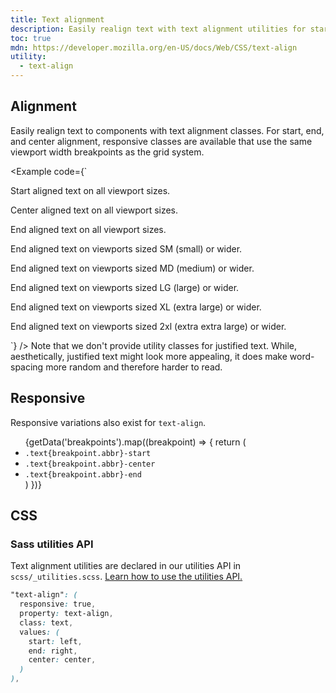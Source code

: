 ```yaml
---
title: Text alignment
description: Easily realign text with text alignment utilities for start, end, and center alignment.
toc: true
mdn: https://developer.mozilla.org/en-US/docs/Web/CSS/text-align
utility:
  - text-align
---
```



## Alignment

Easily realign text to components with text alignment classes. For start, end, and center alignment, responsive classes are available that use the same viewport width breakpoints as the grid system.

<Example code={`<p class="text-start">Start aligned text on all viewport sizes.</p>
<p class="text-center">Center aligned text on all viewport sizes.</p>
<p class="text-end">End aligned text on all viewport sizes.</p>

<p class="text-sm-end">End aligned text on viewports sized SM (small) or wider.</p>
<p class="text-md-end">End aligned text on viewports sized MD (medium) or wider.</p>
<p class="text-lg-end">End aligned text on viewports sized LG (large) or wider.</p>
<p class="text-xl-end">End aligned text on viewports sized XL (extra large) or wider.</p>
<p class="text-2xl-end">End aligned text on viewports sized 2xl (extra extra large) or wider.</p>`} />

<Callout>
Note that we don't provide utility classes for justified text. While, aesthetically, justified text might look more appealing, it does make word-spacing more random and therefore harder to read.
</Callout>

## Responsive

Responsive variations also exist for `text-align`.

<ul>
{getData('breakpoints').map((breakpoint) => {
  return (
    <Fragment>
      <li><code>.text{breakpoint.abbr}-start</code></li>
      <li><code>.text{breakpoint.abbr}-center</code></li>
      <li><code>.text{breakpoint.abbr}-end</code></li>
    </Fragment>
  )
})}
</ul>

## CSS

### Sass utilities API

Text alignment utilities are declared in our utilities API in `scss/_utilities.scss`. [Learn how to use the utilities API.]([[docsref:/utilities/api#using-the-api]])

```scss
"text-align": (
  responsive: true,
  property: text-align,
  class: text,
  values: (
    start: left,
    end: right,
    center: center,
  )
),
```
